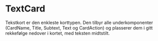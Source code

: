 
<Meta of={TextCardStories} />

# TextCard

Tekstkort er den enkleste korttypen. Den tilbyr alle underkomponenter (CardName, Title, Subtext, Text og CardAction) og plasserer dem i gitt rekkefølge nedover i kortet, med teksten midtstilt.

<Canvas of={TextCardStories.Standard} />
<Controls of={TextCardStories.Standard} />
